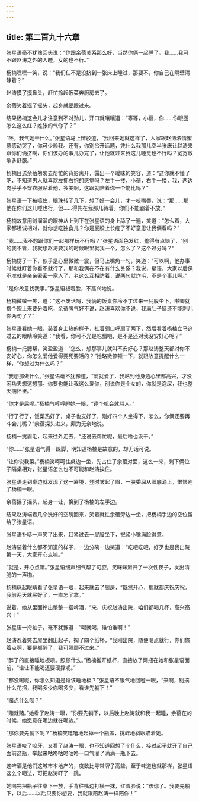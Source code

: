 ```yaml
---
---
---
```

title: 第二百九十六章
---




张星语毫不犹豫回头说：“你跟余蓓关系那么好，当然你俩一起睡了。我……我可不跟赵涛之外的人睡，女的也不行。”

杨楠嘿嘿一笑，说：“我们仨不是没挤到一张床上睡过，那要不，你自己在隔壁清静着？”

赵涛摸了摸鼻头，赶忙拎起饭菜奔厨房去了。

余蓓笑着摇了摇头，起身就要跟过来。

结果杨楠这会儿才注意到不对劲儿，开口就嚷嚷道：“等等，小蓓，你……你眼圈怎么这么红？姓张的气你了？”

“呸，我气她干什么。”张星语马上辩驳道，“我回来她就这样了，人家跟赵涛浓情蜜意感动哭了，你可少赖我。还有，你别岔开话题，凭什么我那儿空半张床让赵涛来跟你们俩挤啊，你们该办的事儿办完了，让他就过来我这儿睡觉也不行吗？宽宽敞敞多舒服。”

杨楠目送余蓓匆匆去帮忙的背影离开，露出一个暧昧的笑容，道：“这你就不懂了吧，不知道男人就喜欢左拥右抱的感觉吗？左手一搂，小蓓，右手一搂，我，两边肉乎乎不穿衣服贴着他，多美啊，这跟就陪着你一个能比吗？”

张星语一下被噎住，眼珠转了几下，想了好一会儿，才一咬嘴唇，说：“那……那他在你们这儿睡也行，但……得先在我那儿待着。你们不能霸着不放。”

杨楠故意用贼溜溜的眼神从上到下在张星语的身上舔了一遍，笑道：“怎么着，大家都坦诚相对，就你想吃独食儿？你是屁股上长疮了不好意思让我俩看吗？”

“我……我不想跟你们一起那样玩不行吗？”张星语面色发红，羞得有点恼了，“别的我不管，我就想赵涛要我的时候眼里就我一个，怎么了？这个过分吗？”

杨楠楞了一下，似乎是心里微微一震，但马上嘴角一勾，笑道：“可以啊，他办事时候就盯着你看不就行了，那和我俩在不在有什么关系？我说，星语，大家以后保不准就是亲亲密密一家人了，老这么互相防着，说两句就炸毛，不是个事儿啊。”

“是你故意找我事。”张星语板着脸，不高兴地说。

杨楠微微一笑，道：“这不废话吗，我俩的饭桌你冷不丁过来一屁股坐下，啪唧就摆个碗上来要分着吃，余蓓脾气好不说，赵涛喜欢你不说，我满肚子醋还不能刺儿你两句了？”

张星语看她一眼，装着身上热的样子，扯着领口呼扇了两下，然后看着杨楠立马追过去的眼睛冷笑道：“我看，你可不光是吃醋吧，是不是还对我没安好心呢？”

杨楠一托腮帮，笑盈盈道：“怎么，想那事儿就叫不安好心？那赵涛整天都对你不安好心，你怎么爱他爱得要死要活的？”她略微停顿一下，就跟故意提醒什么一样，“你想过为什么吗？”

“我想那做什么。”张星语毫不犹豫道，“爱就爱了，我站到他身边心里都高兴，才没闲功夫想这想那。你要也能让我这么爱你，别说你是个女的，你就是泡屎，我也整天揣怀里。”

“你才是屎呢。”杨楠气哼哼瞪她一眼，“逮个机会就骂人。”

“行了行了，饭菜热好了，桌子也支好了，刚好四个人坐得下，怎么，你俩还要再斗会儿嘴？”余蓓探头进来，颇为无奈地说。

杨楠一挑眉毛，起来往外走去，“还说去帮忙呢，最后啥也没干。”

“你……”张星语气得一跺脚，明知道杨楠是故意的，却无话可说。

“让你说我菜。”杨楠笑呵呵往桌边一坐，先占住了余蓓对面，这么一来，剩下俩位子隔桌相对，张星语怎么也不可能和赵涛挨住。

张星语走到桌边就发现了这一窘境，登时皱起了眉，一股委屈从眼底涌上，恨恨剜了杨楠一眼。

余蓓摇了摇头，起身一让，换到了杨楠的左手边。

结果赵涛端着几个洗好的空碗回来，笑着就往余蓓旁边一坐，把杨楠手边的空位留给了张星语。

张星语扑哧一声笑了出来，赶紧过去一屁股坐下，抿紧小嘴满脸得意。

赵涛装着什么都不知道的样子，一边分碗一边笑道：“吃吧吃吧，好歹也是我出院第一天，大家开心点嘛。”

“就是，开心点嘛。”张星语细声细气帮了句腔，笑眯眯掰开了一次性筷子，发出清脆的一声啪。

杨楠眯起眼睛看了张星语一眼，起来就去了厨房，“既然开心，那就都庆祝庆祝。我前两天就买好了，一直忘了拿。”

说着，她从里面拎出整整一捆啤酒，“来，庆祝赵涛出院，咱们都喝几杯，高兴高兴！”

张星语一捋袖子，毫不犹豫道：“喝就喝，谁怕谁啊！”

赵涛忍着笑去屋里翻出起子，掏了四个纸杯，“我刚出院，随便喝点就行，你们悠着点啊，要是都醉了，我可照顾不过来。”

“醉了的直接睡地板呗。照顾什么。”杨楠推开纸杯，直接放了两瓶在她和张星语面前，“谁让不能喝还要硬撑呢。”

“都没喝呢，你怎么知道是谁该睡地板？”张星语不服气地回瞪一眼，“来啊，别搞什么花招，我喝多少你喝多少，看谁先躺下！”

“赌点什么呗？”

“赌就赌。”她看了赵涛一眼，“你要先躺下，以后晚上赵涛就和我一起睡，余蓓在的时候，她愿意在哪边就在哪边。”

“那你要先躺下呢？”杨楠笑嘻嘻地起掉一个瓶盖，挑衅地斜眼瞄着她。

张星语咬了咬牙，又看了赵涛一眼，也不知道回想了个什么，接过起子就开了自己面前这瓶，举起来咕咚咕咚咕咚一口气灌了满满一瓶下去。

这啤酒是他们这城市本地产的，度数比寻常牌子高些，至于味道也就那样，张星语这么个喝法，可把赵涛吓了一跳。

她喝完把瓶子往桌下一放，手背往嘴边打横一抹，红着脸说：“该你了。我要先躺下，以后……以后只要你想要，我就跟陪赵涛一样陪你！”